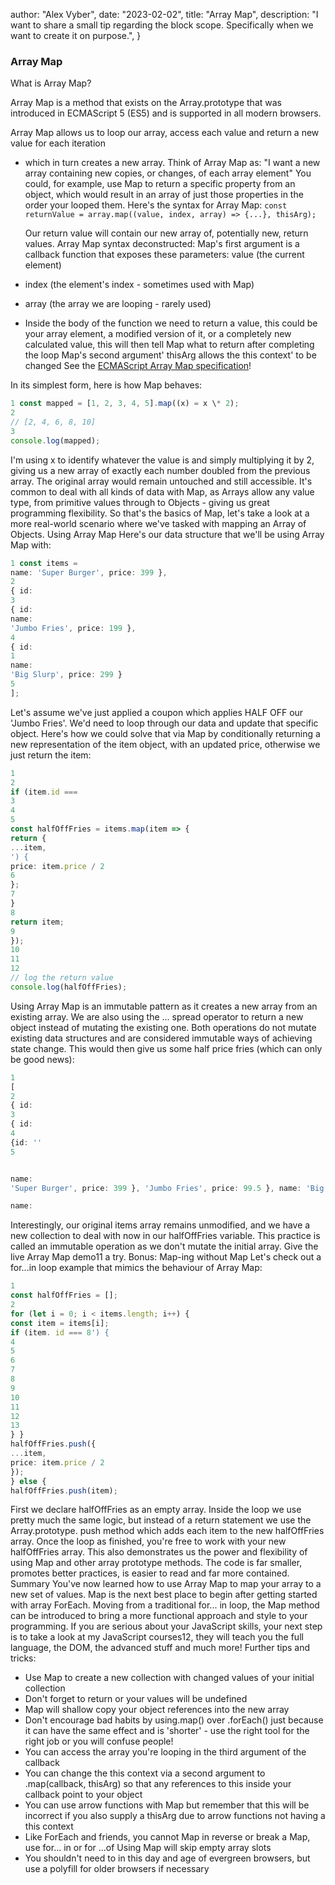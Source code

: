 
  author: "Alex Vyber",
  date: "2023-02-02",
  title: "Array Map",
  description:
    "I want to share a small tip regarding the block scope. Specifically when we want to create it on purpose.",
}


### Array Map

What is Array Map?

Array Map is a method that exists on the Array.prototype that was introduced in ECMAScript 5 (ES5)
and is supported in all modern browsers.

Array Map allows us to loop our array, access each value and return a new value for each iteration

- which in turn creates a new array. Think of Array Map as: "I want a new array containing new
  copies, or changes, of each array element" You could, for example, use Map to return a specific
  property from an object, which would result in an array of just those properties in the order your
  looped them. Here's the syntax for Array Map:
  `const returnValue = array.map((value, index, array) => {...}, thisArg);`

  Our return value will contain our new array of, potentially new, return values. Array Map syntax
  deconstructed: Map's first argument is a callback function that exposes these parameters: value
  (the current element)

- index (the element's index - sometimes used with Map)
- array (the array we are looping - rarely used)
- Inside the body of the function we need to return a value, this could be your array element, a
  modified version of it, or a completely new calculated value, this will then tell Map what to
  return after completing the loop Map's second argument' thisArg allows the this context' to be
  changed See the
  [ECMAScript Array Map specification](https://tc39.es/ecma262/#sec-array.prototype.map)!

In its simplest form, here is how Map behaves:

```TypeScript
1 const mapped = [1, 2, 3, 4, 5].map((x) = x \* 2);
2
// [2, 4, 6, 8, 10]
3
console.log(mapped);
```

I'm using x to identify whatever the value is and simply multiplying it by 2, giving us a new array
of exactly each number doubled from the previous array. The original array would remain untouched
and still accessible. It's common to deal with all kinds of data with Map, as Arrays allow any value
type, from primitive values through to Objects - giving us great programming flexibility. So that's
the basics of Map, let's take a look at a more real-world scenario where we've tasked with mapping
an Array of Objects. Using Array Map Here's our data structure that we'll be using Array Map with:

```TypeScript
1 const items =
name: 'Super Burger', price: 399 },
2
{ id:
3
{ id:
name:
'Jumbo Fries', price: 199 },
4
{ id:
1
name:
'Big Slurp', price: 299 }
5
];

```

Let's assume we've just applied a coupon which applies HALF OFF our 'Jumbo Fries'. We'd need to loop
through our data and update that specific object. Here's how we could solve that via Map by
conditionally returning a new representation of the item object, with an updated price, otherwise we
just return the item:

```TypeScript
1
2
if (item.id ===
3
4
5
const halfOffFries = items.map(item => {
return {
...item,
') {
price: item.price / 2
6
};
7
}
8
return item;
9
});
10
11
12
// log the return value
console.log(halfOffFries);

```

Using Array Map is an immutable pattern as it creates a new array from an existing array. We are
also using the ... spread operator to return a new object instead of mutating the existing one. Both
operations do not mutate existing data structures and are considered immutable ways of achieving
state change. This would then give us some half price fries (which can only be good news):

```TypeScript
1
[
2
{ id:
3
{ id:
4
{id: ''
5


name:
'Super Burger', price: 399 }, 'Jumbo Fries', price: 99.5 }, name: 'Big Slurp', price: 299 }

name:

```

Interestingly, our original items array remains unmodified, and we have a new collection to deal
with now in our halfOffFries variable. This practice is called an immutable operation as we don't
mutate the initial array. Give the live Array Map demo11 a try. Bonus: Map-ing without Map Let's
check out a for...in loop example that mimics the behaviour of Array Map:

```TypeScript
1
const halfOffFries = [];
2
for (let i = 0; i < items.length; i++) {
const item = items[i];
if (item. id === 8') {
4
5
6
7
8
9
10
11
12
13
} }
halfOffFries.push({
...item,
price: item.price / 2
});
} else {
halfOffFries.push(item);

```

First we declare halfOffFries as an empty array. Inside the loop we use pretty much the same logic,
but instead of a return statement we use the Array.prototype. push method which adds each item to
the new halfOffFries array. Once the loop as finished, you're free to work with your new
halfOffFries array. This also demonstrates us the power and flexibility of using Map and other array
prototype methods. The code is far smaller, promotes better practices, is easier to read and far
more contained. Summary You've now learned how to use Array Map to map your array to a new set of
values. Map is the next best place to begin after getting started with array ForEach. Moving from a
traditional for... in loop, the Map method can be introduced to bring a more functional approach and
style to your programming. If you are serious about your JavaScript skills, your next step is to
take a look at my JavaScript courses12, they will teach you the full language, the DOM, the advanced
stuff and much more! Further tips and tricks:

- Use Map to create a new collection with changed values of your initial collection
- Don't forget to return or your values will be undefined
- Map will shallow copy your object references into the new array
- Don't encourage bad habits by using.map() over .forEach() just because it can have the same effect
  and is 'shorter' - use the right tool for the right job or you will confuse people!
- You can access the array you're looping in the third argument of the callback
- You can change the this context via a second argument to .map(callback, thisArg) so that any
  references to this inside your callback point to your object
- You can use arrow functions with Map but remember that this will be incorrect if you also supply a
  thisArg due to arrow functions not having a this context
- Like ForEach and friends, you cannot Map in reverse or break a Map, use for... in or for ...of
  Using Map will skip empty array slots
- You shouldn't need to in this day and age of evergreen browsers, but use a polyfill for older
  browsers if necessary
